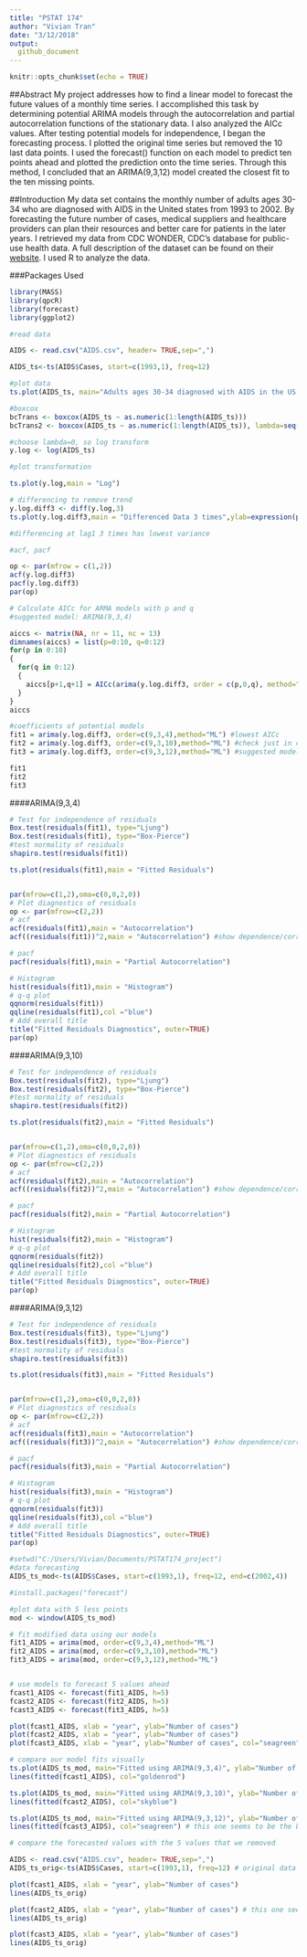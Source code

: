 ```yaml
---
title: "PSTAT 174"
author: "Vivian Tran"
date: "3/12/2018"
output:
  github_document
---
```


```r
knitr::opts_chunk$set(echo = TRUE)
```

##Abstract 
My project addresses how to find a linear model to forecast the future values of a monthly time series. I accomplished this task by determining potential ARIMA models through the autocorrelation and partial autocorrelation functions of the stationary data. I also analyzed the AICc values. After testing potential models for independence, I began the forecasting process. I plotted the original time series but removed the 10 last data points. I used the forecast() function on each model to predict ten points ahead and plotted the prediction onto the time series. Through this method, I concluded that an ARIMA(9,3,12) model created the closest fit to the ten missing points.


##Introduction
My data set contains the monthly number of adults ages 30-34 who are diagnosed with AIDS in the United states from 1993 to 2002. By forecasting the future number of cases, medical suppliers and healthcare providers can plan their resources and better care for patients in the later years. I retrieved my data from CDC WONDER, CDC’s database for public-use health data. A full description of the dataset can be found on their [website](https://wonder.cdc.gov/wonder/help/aids.html). I used R to analyze the data.

###Packages Used
```r
library(MASS)
library(qpcR)
library(forecast)
library(ggplot2)
```


```r
#read data

AIDS <- read.csv("AIDS.csv", header= TRUE,sep=",")

AIDS_ts<-ts(AIDS$Cases, start=c(1993,1), freq=12)
```

```r
#plot data
ts.plot(AIDS_ts, main="Adults ages 30-34 diagnosed with AIDS in the US, 1993-2002, monthly", ylab="Number of cases", xlab="time")
```

```r
#boxcox
bcTrans <- boxcox(AIDS_ts ~ as.numeric(1:length(AIDS_ts)))
bcTrans2 <- boxcox(AIDS_ts ~ as.numeric(1:length(AIDS_ts)), lambda=seq(-.5,.5, len=100))
```

```r
#choose lambda=0, so log transform
y.log <- log(AIDS_ts) 

#plot transformation

ts.plot(y.log,main = "Log")
```

```r
# differencing to remove trend
y.log.diff3 <- diff(y.log,3)
ts.plot(y.log.diff3,main = "Differenced Data 3 times",ylab=expression(paste(nabla,y)))

#differencing at lag1 3 times has lowest variance
```

```r
#acf, pacf

op <- par(mfrow = c(1,2))
acf(y.log.diff3)
pacf(y.log.diff3)
par(op)
```

```r
# Calculate AICc for ARMA models with p and q 
#suggested model: ARIMA(9,3,4)

aiccs <- matrix(NA, nr = 11, nc = 13)
dimnames(aiccs) = list(p=0:10, q=0:12)
for(p in 0:10)
{
  for(q in 0:12)
  {
    aiccs[p+1,q+1] = AICc(arima(y.log.diff3, order = c(p,0,q), method="ML"))
  }
}
aiccs
```

```r
#coefficients of potential models
fit1 = arima(y.log.diff3, order=c(9,3,4),method="ML") #lowest AICc
fit2 = arima(y.log.diff3, order=c(9,3,10),method="ML") #check just in case
fit3 = arima(y.log.diff3, order=c(9,3,12),method="ML") #suggested model by ACF/PACF

fit1
fit2
fit3
```

####ARIMA(9,3,4)
```r
# Test for independence of residuals
Box.test(residuals(fit1), type="Ljung")
Box.test(residuals(fit1), type="Box-Pierce")
#test normality of residuals
shapiro.test(residuals(fit1))

ts.plot(residuals(fit1),main = "Fitted Residuals")


par(mfrow=c(1,2),oma=c(0,0,2,0))
# Plot diagnostics of residuals
op <- par(mfrow=c(2,2))
# acf
acf(residuals(fit1),main = "Autocorrelation")
acf((residuals(fit1))^2,main = "Autocorrelation") #show dependence/correlation between squartes;typical; use non-linear models 

# pacf
pacf(residuals(fit1),main = "Partial Autocorrelation")

# Histogram
hist(residuals(fit1),main = "Histogram")
# q-q plot
qqnorm(residuals(fit1))
qqline(residuals(fit1),col ="blue")
# Add overall title
title("Fitted Residuals Diagnostics", outer=TRUE)
par(op)
```

####ARIMA(9,3,10)
```r
# Test for independence of residuals
Box.test(residuals(fit2), type="Ljung")
Box.test(residuals(fit2), type="Box-Pierce")
#test normality of residuals
shapiro.test(residuals(fit2))

ts.plot(residuals(fit2),main = "Fitted Residuals")


par(mfrow=c(1,2),oma=c(0,0,2,0))
# Plot diagnostics of residuals
op <- par(mfrow=c(2,2))
# acf
acf(residuals(fit2),main = "Autocorrelation")
acf((residuals(fit2))^2,main = "Autocorrelation") #show dependence/correlation between squartes;typical; use non-linear models 

# pacf
pacf(residuals(fit2),main = "Partial Autocorrelation")

# Histogram
hist(residuals(fit2),main = "Histogram")
# q-q plot
qqnorm(residuals(fit2))
qqline(residuals(fit2),col ="blue")
# Add overall title
title("Fitted Residuals Diagnostics", outer=TRUE)
par(op)
```

####ARIMA(9,3,12)
```r
# Test for independence of residuals
Box.test(residuals(fit3), type="Ljung")
Box.test(residuals(fit3), type="Box-Pierce")
#test normality of residuals
shapiro.test(residuals(fit3))

ts.plot(residuals(fit3),main = "Fitted Residuals")


par(mfrow=c(1,2),oma=c(0,0,2,0))
# Plot diagnostics of residuals
op <- par(mfrow=c(2,2))
# acf
acf(residuals(fit3),main = "Autocorrelation")
acf((residuals(fit3))^2,main = "Autocorrelation") #show dependence/correlation between squartes;typical; use non-linear models 

# pacf
pacf(residuals(fit3),main = "Partial Autocorrelation")

# Histogram
hist(residuals(fit3),main = "Histogram")
# q-q plot
qqnorm(residuals(fit3))
qqline(residuals(fit3),col ="blue")
# Add overall title
title("Fitted Residuals Diagnostics", outer=TRUE)
par(op)
```

```r
#setwd("C:/Users/Vivian/Documents/PSTAT174_project")
#data forecasting 
AIDS_ts_mod<-ts(AIDS$Cases, start=c(1993,1), freq=12, end=c(2002,4))
```



```r
#install.packages("forecast")

#plot data with 5 less points
mod <- window(AIDS_ts_mod)

# fit modified data using our models
fit1_AIDS = arima(mod, order=c(9,3,4),method="ML")
fit2_AIDS = arima(mod, order=c(9,3,10),method="ML")
fit3_AIDS = arima(mod, order=c(9,3,12),method="ML")


# use models to forecast 5 values ahead
fcast1_AIDS <- forecast(fit1_AIDS, h=5)
fcast2_AIDS <- forecast(fit2_AIDS, h=5)
fcast3_AIDS <- forecast(fit3_AIDS, h=5)

plot(fcast1_AIDS, xlab = "year", ylab="Number of cases")
plot(fcast2_AIDS, xlab = "year", ylab="Number of cases")
plot(fcast3_AIDS, xlab = "year", ylab="Number of cases", col="seagreen")
```


```r
# compare our model fits visually
ts.plot(AIDS_ts_mod, main="Fitted using ARIMA(9,3,4)", ylab="Number of cases", xlab="year")
lines(fitted(fcast1_AIDS), col="goldenrod")

ts.plot(AIDS_ts_mod, main="Fitted using ARIMA(9,3,10)", ylab="Number of cases", xlab="year")
lines(fitted(fcast2_AIDS), col="skyblue")

ts.plot(AIDS_ts_mod, main="Fitted using ARIMA(9,3,12)", ylab="Number of cases", xlab="year")
lines(fitted(fcast3_AIDS), col="seagreen") # this one seems to be the best

# compare the forecasted values with the 5 values that we removed 

AIDS <- read.csv("AIDS.csv", header= TRUE,sep=",")
AIDS_ts_orig<-ts(AIDS$Cases, start=c(1993,1), freq=12) # original data

plot(fcast1_AIDS, xlab = "year", ylab="Number of cases")
lines(AIDS_ts_orig)

plot(fcast2_AIDS, xlab = "year", ylab="Number of cases") # this one seems to do better overall
lines(AIDS_ts_orig)

plot(fcast3_AIDS, xlab = "year", ylab="Number of cases")
lines(AIDS_ts_orig)


```

